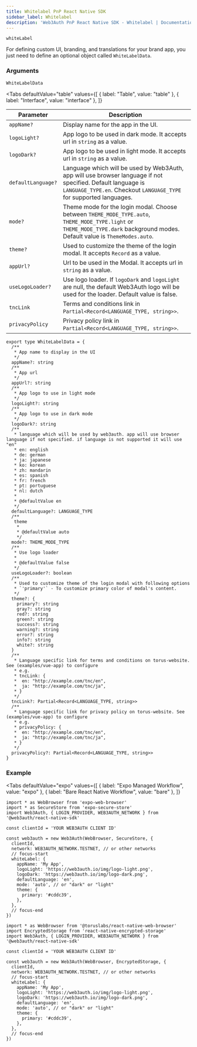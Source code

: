 ```yaml
---
title: Whitelabel PnP React Native SDK
sidebar_label: Whitelabel
description: 'Web3Auth PnP React Native SDK - Whitelabel | Documentation - Web3Auth'
---
```



`whiteLabel`

For defining custom UI, branding, and translations for your brand app, you just need to define an optional object called `WhiteLabelData`.

<GrowthPlanNote />

### Arguments

`WhiteLabelData`

<Tabs
  defaultValue="table"
  values={[
    { label: "Table", value: "table" },
    { label: "Interface", value: "interface" },
  ]}
>

<TabItem value="table">

| Parameter | Description |
| --- | --- |
| `appName?` | Display name for the app in the UI. |
| `logoLight?` | App logo to be used in dark mode. It accepts url in `string` as a value. |
| `logoDark?` | App logo to be used in light mode. It accepts url in `string` as a value. |
| `defaultLanguage?` | Language which will be used by Web3Auth, app will use browser language if not specified. Default language is `LANGUAGE_TYPE.en`. Checkout `LANGUAGE_TYPE` for supported languages. |
| `mode?` | Theme mode for the login modal. Choose between `THEME_MODE_TYPE.auto`, `THEME_MODE_TYPE.light` or `THEME_MODE_TYPE.dark` background modes. Default value is `ThemeModes.auto`. |
| `theme?` | Used to customize the theme of the login modal. It accepts `Record` as a value. |
| `appUrl?` | Url to be used in the Modal. It accepts url in `string` as a value. |
| `useLogoLoader?` | Use logo loader. If `logoDark` and `logoLight` are null, the default Web3Auth logo will be used for the loader. Default value is false. |
| `tncLink` | Terms and conditions link in `Partial<Record<LANGUAGE_TYPE, string>>`. |
| `privacyPolicy` | Privacy policy link in `Partial<Record<LANGUAGE_TYPE, string>>`. |

</TabItem>

<TabItem value="interface">

```tsx
export type WhiteLabelData = {
  /**
   * App name to display in the UI
   */
  appName?: string
  /**
   * App url
   */
  appUrl?: string
  /**
   * App logo to use in light mode
   */
  logoLight?: string
  /**
   * App logo to use in dark mode
   */
  logoDark?: string
  /**
   * language which will be used by web3auth. app will use browser language if not specified. if language is not supported it will use "en"
   * en: english
   * de: german
   * ja: japanese
   * ko: korean
   * zh: mandarin
   * es: spanish
   * fr: french
   * pt: portuguese
   * nl: dutch
   *
   * @defaultValue en
   */
  defaultLanguage?: LANGUAGE_TYPE
  /**
   theme
    *
    * @defaultValue auto
    */
  mode?: THEME_MODE_TYPE
  /**
   * Use logo loader
   *
   * @defaultValue false
   */
  useLogoLoader?: boolean
  /**
   * Used to customize theme of the login modal with following options
   * `'primary'` - To customize primary color of modal's content.
   */
  theme?: {
    primary?: string
    gray?: string
    red?: string
    green?: string
    success?: string
    warning?: string
    error?: string
    info?: string
    white?: string
  }
  /**
   * Language specific link for terms and conditions on torus-website. See (examples/vue-app) to configure
   * e.g.
   * tncLink: {
   *  en: "http://example.com/tnc/en",
   *  ja: "http://example.com/tnc/ja",
   * }
   */
  tncLink?: Partial<Record<LANGUAGE_TYPE, string>>
  /**
   * Language specific link for privacy policy on torus-website. See (examples/vue-app) to configure
   * e.g.
   * privacyPolicy: {
   *  en: "http://example.com/tnc/en",
   *  ja: "http://example.com/tnc/ja",
   * }
   */
  privacyPolicy?: Partial<Record<LANGUAGE_TYPE, string>>
}
```

</TabItem>
</Tabs>

<WhiteLabelShowcase />

### Example

<Tabs
  defaultValue="expo"
  values={[
    { label: "Expo Managed Workflow", value: "expo" },
    { label: "Bare React Native Workflow", value: "bare" },
  ]}
>

<TabItem value="expo">

```tsx
import * as WebBrowser from 'expo-web-browser'
import * as SecureStore from 'expo-secure-store'
import Web3Auth, { LOGIN_PROVIDER, WEB3AUTH_NETWORK } from '@web3auth/react-native-sdk'

const clientId = 'YOUR WEB3AUTH CLIENT ID'

const web3auth = new Web3Auth(WebBrowser, SecureStore, {
  clientId,
  network: WEB3AUTH_NETWORK.TESTNET, // or other networks
  // focus-start
  whiteLabel: {
    appName: 'My App',
    logoLight: 'https://web3auth.io/img/logo-light.png',
    logoDark: 'https://web3auth.io/img/logo-dark.png',
    defaultLanguage: 'en',
    mode: 'auto', // or "dark" or "light"
    theme: {
      primary: '#cddc39',
    },
  },
  // focus-end
})
```

</TabItem>

<TabItem value="bare">

```tsx
import * as WebBrowser from '@toruslabs/react-native-web-browser'
import EncryptedStorage from 'react-native-encrypted-storage'
import Web3Auth, { LOGIN_PROVIDER, WEB3AUTH_NETWORK } from '@web3auth/react-native-sdk'

const clientId = 'YOUR WEB3AUTH CLIENT ID'

const web3auth = new Web3Auth(WebBrowser, EncryptedStorage, {
  clientId,
  network: WEB3AUTH_NETWORK.TESTNET, // or other networks
  // focus-start
  whiteLabel: {
    appName: 'My App',
    logoLight: 'https://web3auth.io/img/logo-light.png',
    logoDark: 'https://web3auth.io/img/logo-dark.png',
    defaultLanguage: 'en',
    mode: 'auto', // or "dark" or "light"
    theme: {
      primary: '#cddc39',
    },
  },
  // focus-end
})
```

</TabItem>
</Tabs>
